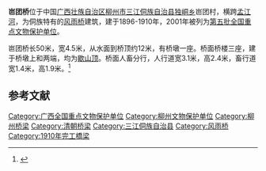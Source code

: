 {{coord|25|56|17|N|109|28|30|E|display=title|scale:10000}}
{{文物保护单位
| 级别 = 全国
| 名称 = 岜团桥
| 图片 = 
| 所在 = [[广西壮族自治区|广西]][[三江侗族自治县|三江侗族自治县]]
| 分类 = 古建筑
| 时代 = [[清朝|清]]
| 编号 = [[第五批全国重点文物保护单位|第五批]]第378项
| 登录 = 2001年6月25日
}}

'''岜团桥'''位于中国[[广西壮族自治区|广西壮族自治区]][[柳州市|柳州市]][[三江侗族自治县|三江侗族自治县]][[独峒乡|独峒乡]]岜团村，横跨[[孟江河|孟江河]]，为侗族特有的[[风雨桥|风雨桥]]建筑，建于1896-1910年，2001年被列为[[第五批全国重点文物保护单位|第五批全国重点文物保护单位]]。

岜团桥长50米，宽4.5米，从水面到桥顶约12米，有桥墩一座。桥面桥楼三座，建于桥墩上和两端，均为[[歇山顶|歇山顶]]。桥面人畜分行，人行道宽3.1米，高2.4米，畜行道宽1.4米，高1.9米。<ref>{{Cite book |title=全国重点文物保护单位·第一至第五批·第Ⅲ卷 |publisher=文物出版社 |year=2004 |isbn=7-5010-1525-2 |pages=13}}</ref>

==参考文献==
{{reflist}}

{{广西壮族自治区全国重点文物保护单位}}

{{DEFAULTSORT:B}}
[[Category:广西全国重点文物保护单位|Category:广西全国重点文物保护单位]]
[[Category:柳州文物保护单位|Category:柳州文物保护单位]]
[[Category:柳州桥梁|Category:柳州桥梁]]
[[Category:清朝桥梁|Category:清朝桥梁]]
[[Category:三江侗族自治县|Category:三江侗族自治县]]
[[Category:风雨桥|Category:风雨桥]]
[[Category:1910年完工橋梁|Category:1910年完工橋梁]]